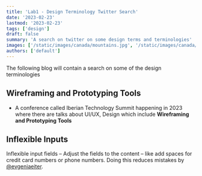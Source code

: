 ```yaml
---
title: 'Lab1 - Design Terminology Twitter Search'
date: '2023-02-23'
lastmod: '2023-02-23'
tags: ['design']
draft: false
summary: 'A search on twitter on some design terms and terminologies'
images: ['/static/images/canada/mountains.jpg', '/static/images/canada/toronto.jpg']
authors: ['default']
---
```


The following blog will contain a search on some of the design terminologies

## Wireframing and Prototyping Tools

- A conference called Iberian Technology Summit happening in 2023 where there are talks about UI/UX, Design which include **Wireframing and Prototyping Tools**

## Inflexible Inputs

Inflexible input fields – Adjust the fields to the content – like add spaces for credit card numbers or phone numbers. Doing this reduces mistakes by [@evgeniaeiter](https://twitter.com/evgeniaeiter).
